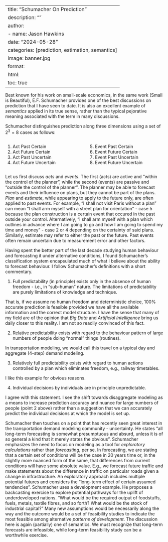 
---
title: "Schumacher On Prediction"
description: ""
author:
  - name: Jason Hawkins
date: "2024-05-28"
categories: [prediction, estimation, semantics]
image: banner.jpg
format: 
  html:
    toc: true
---

Best known for his work on small-scale economics, in the same work (Small is Beautiful), E.F. Schumacher provides one of the best discussions on prediction that I have seen to date. It is also an excellent example of *semantics* applied in its true sense, rather than the typical pejorative meaning associated with the term in many discussions.

Schumacher distinguishes prediction along three dimensions using a set of $2^3 = 8$ cases as follows:

:::: {.columns}

::: {.column width="50%"}
1. Act
Past
Certain
2. Act
Future
Certain
3. Act
Past
Uncertain
4. Act
Future
Uncertain
:::

::: {.column width="50%"}
5. Event
Past
Certain
6. Event
Future
Certain
7. Event
Past
Uncertain
8. Event
Future
Uncertain
:::

::::

Let us first discuss *acts* and *events*. The first (acts) are active and "within the control of the planner", while the second (events) are passive and "outside the control of the planner". The planner may be able to forecast events and their influence on plans, but they cannot be part of the plans. *Plan* and *estimate*, while appearing to apply to the future only, are often applied to past events. For example, "I shall not visit Paris without a plan" can mean "I shall arm myself with a street plan for orientation"  - case 5 because the plan construction is a certain event that occured in the past outside your control. Alternatively, "I shall arm myself with a plan which outlines in advance where I am going to go and how I am going to spend my time and money" - case 2 or 4 depending on the certainty of said plans. Similarly, estimate may refer to either the past or the future. Past events often remain uncertain due to measurement error and other factors.

Having spent the better part of the last decade studying human behaviour and forecasting it under alternative conditions, I found Schumacher's classification system encapsulated much of what I believe about the ability to forecast behaviour. I follow Schumacher's definitions with a short commentary.

1. Full predictability (in principle) exists only in the absence of human freedom - i.e., in "sub-human" nature. The limitations of predictability are purely limitations of knowledge and technique. 

That is, if we assume no human freedom and deterministic choice, 100\% accurate prediction is feasible provided we have all the available information and the correct model structure. I have the sense that many of my field are of the opinion that *Big Data* and *Artificial Intelligence* bring us daily closer to this reality. I am not so readily convinced of this fact.

2. Relative predictability exists with regard to the behaviour pattern of large numbers of people doing "normal" things (routines).

In transportation modeling, we would call this travel on a typical day and aggregate (4-step) demand modeling.

3. Relatively full predictability exists with regard to human actions controlled by a plan which eliminates freedom, e.g., railway timetables.

I like this example for obvious reasons.

4. Individual decisions by individuals are in principle unpredictable.

I agree with this statement. I see the shift towards disaggregate modeling as a means to increase prediction accuracy and nuance for large numbers of people (point 2 above) rather than a suggestion that we can accurately predict the individual decisions at which the model is set up.

Schumacher then touches on a point that has recently seen great interest in the transportation demand modeling community - uncertainty. He states "all long-term forecasting is somewhat presumptuous and absurd, unless it is of so general a kind that it merely states the obvious". Schumacher emphasizes the need to focus on modeling as a tool for *exploratory calculations* rather than *forecasting*, per se. In forecasting, we are stating that a certain set of conditions will be the case in 20 years time or, in the slightly more nuanced form of the same, that differences from current conditions will have some absolute value. E.g., we forecast future traffic and make statements about the difference in traffic on particular roads given a change in infrastructure. An exploratory approach includes multiple potential futures and considers the "long-term effect of certain assumed tendencies". Schumacher uses a development example. He proposes a backcasting exercise to explore potential pathways for the uplift of underdeveloped nations. "What would be the required output of foodstuffs, fuels, metals, textile fibres, and so forth? What would be the stock of industrial capital?" Many new assumptions would be necessarily along the way and the outcome would be a set of feasibility studies to indicate the most feasible among alternative *patterns of development*. The discussion here is again (partially) one of semantics. We must recognize that long-term forecasts are infeasible, while long-term feasibility study can be a worthwhile exercise.